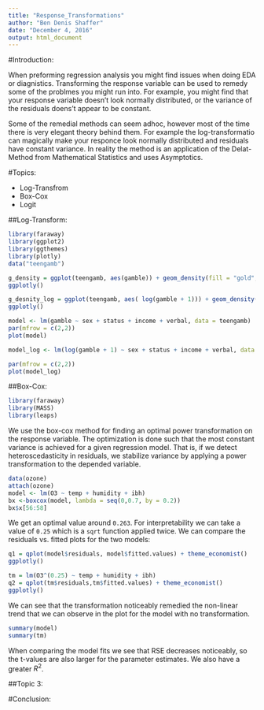 ```yaml
---
title: "Response_Transformations"
author: "Ben Denis Shaffer"
date: "December 4, 2016"
output: html_document
---
```


#Introduction:

When preforming regression analysis you might find issues when doing EDA or diagnistics. Transforming the response variable can be used to remedy some of the problmes you might run into. For example, you might find that your response variable doesn't look normally distributed, or the variance of the residuals doens't appear to be constant. 

Some of the remedial methods can seem adhoc, however most of the time there is very elegant theory behind them. For example the log-transformatio can magically make your responce look normally distributed and residuals have constant variance. In reality the method is an application of the Delat-Method from Mathematical Statistics and uses Asymptotics. 

#Topics:

- Log-Transfrom
- Box-Cox 
- Logit

##Log-Transform:

```r
library(faraway)
library(ggplot2)
library(ggthemes)
library(plotly)
data("teengamb")

g_density = ggplot(teengamb, aes(gamble)) + geom_density(fill = "gold", col = "blue") + labs(title = "Teen Gamble Density", x = "Pounds Gambled") + theme_economist()
ggplotly()

g_desnity_log = ggplot(teengamb, aes( log(gamble + 1))) + geom_density(fill = "gold", col = "blue") + xlim(-3,8) + labs(title = "Log Teen Gamble Density", x = "Log(Pounds Gambled)") + theme_economist()
ggplotly()

```

```r

model <- lm(gamble ~ sex + status + income + verbal, data = teengamb)
par(mfrow = c(2,2))
plot(model)

model_log <- lm(log(gamble + 1) ~ sex + status + income + verbal, data = teengamb)

par(mfrow = c(2,2))
plot(model_log)

```

##Box-Cox:

```r
library(faraway)
library(MASS)
library(leaps)
```

We use the box-cox method for finding an optimal power transformation on the response variable. The optimization is done such that the most constant variance is achieved for a given regression model. That is, if we detect heteroscedasticity in residuals, we stabilize variance by applying a power transformation to the depended variable.
```r

data(ozone)
attach(ozone)
model <- lm(O3 ~ temp + humidity + ibh)
bx <-boxcox(model, lambda = seq(0,0.7, by = 0.2))
bx$x[56:58]

```

We get an optimal value around `0.263`. For interpretability we can take a value of `0.25` which is a `sqrt` function applied twice. We can compare the residuals vs. fitted plots for the two models:

```r
q1 = qplot(model$residuals, model$fitted.values) + theme_economist()
ggplotly()

tm = lm(O3^(0.25) ~ temp + humidity + ibh)
q2 = qplot(tm$residuals,tm$fitted.values) + theme_economist()
ggplotly()
```

We can see that the transformation noticeably remedied the non-linear trend that we can observe in the plot for the model with no transformation.

```r
summary(model)
summary(tm)
```

When comparing the model fits we see that RSE decreases noticeably, so the t-values are also larger for the parameter estimates. We also have a greater $R^2$.


##Topic 3:

#Conclusion:
